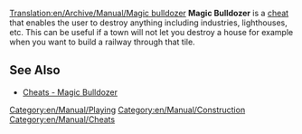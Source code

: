 [[Translation:en/Archive/Manual/Magic bulldozer]]
'''Magic Bulldozer''' is a [[en/Manual/Cheats|cheat]] that enables the user to destroy anything including industries, lighthouses, etc. This can be useful if a town will not let you destroy a house for example when you want to build a railway through that tile.

== See Also ==
*[[en/Manual/Cheats#magic-bulldozer|Cheats - Magic Bulldozer]]

[[Category:en/Manual/Playing]]
[[Category:en/Manual/Construction]]
[[Category:en/Manual/Cheats]]